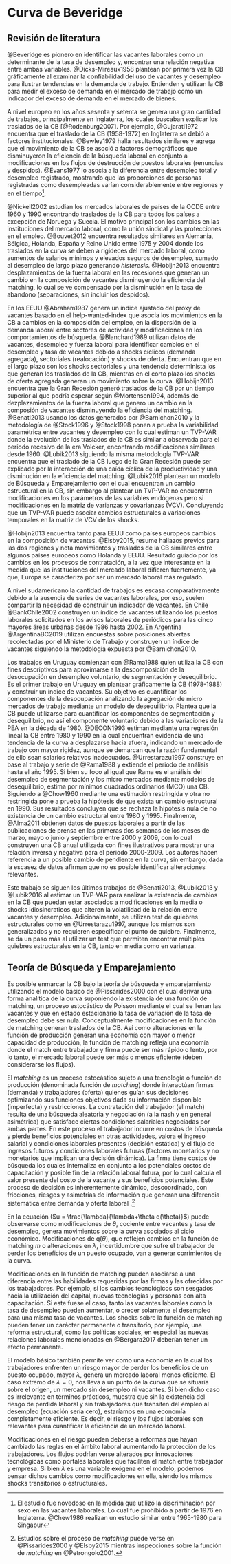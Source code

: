 # Curva de Beveridge {#cap:Fundamentos}

## Revisión de literatura

<!-- Revisión Literatura -->
<!-- @Elsby2015 muestran que la CB se utiliza a nivel macroeconómico como un marco de análisis para el entendimiento de los mercados laborales tanto a nivel agregado como desagregado, para el análisis de la volatilidad y la naturaleza de los shocks que generan las fluctuaciones del mercado laboral, la coexistencia de desempleo y vacantes y como una aproximación al proceso de matching y eficiencia del mercado laboral^[Por si sola la CB solo puede ser una aproximación a la eficiencia del mercado laboral puesto que es necesario ampliar el análisis y tomar en cuenta los flujos de trabajadores, tanto la creación como la destrucción de puestos laborales]. -->
<!-- La CB ha sido utilizada para descomponer el desempleo en diferentes tipos, clarificar el debate respecto al pleno empleo y como un punto de discordancia respecto al vaciamiento de los mercados competitivos.  -->
<!-- Mientras en los años sesenta y setenta fue ampliamente empleada en la década de los ochenta su uso cayó notablemente al punto de ser casi abandonada, entre otras causas, por su falta de microfundamentos [@Rodenburg2007]. Resurge en los noventa gracias al trabajo de @Blanchard1989 quienes remarcan el error que la CB haya ocupado un lugar secundario en la macroeconomía dado que contiene información esencial sobre el funcionamiento del mercado de trabajo y shocks que afecten al mismo. -->
<!-- Actualmente ha logrado volverse el marco de análisis central en la macroeconomía laboral [@Elsby2015] gracias a los trabajos de @Pissarides1985, @Mortensen1994 y @Diamond1982 quienes dieron microfundamentos a la relación entre vacantes y desempleo permitiendo derivar una forma analítica que surge de las decisiones de optimizaciones de los agentes del modelo. Hecho relevante al permitir que la CB sea utilizada para el análisis de la política económica al estar exenta de la crítica de Lucas^[La crítica de Lucas fue un claro ataque a los modelos de ecuaciones simultáneas y por sobre todo a la no inclusión de microfundamentos en el análisis macroeconómico lo cual invalidaba cualquier calculo sobre el efecto de una política económica, falla típica de los modelos keynesianos [@Lucas1976]. Una respuesta posterior surgió por parte de la econometría bajo el trabajo de @exogeneity1983 según el cual pese a que un modelo no tenga microfundamentos si cumple la superexogeneidad el mismo puede ser utilizado para simular política económicas.]. Permitiendo estudiar las reacciones de vacantes y desempleo ante shocks de productividad [@Benati2013], la estabilidad paramétrica en la relación [@Lubik2016] y las causas que generan traslados o movimientos sobre la CB desde una perspectiva dinámica. -->
<!-- Análisis de la OECD: Inglaterra y que otro? -->
@Beveridge es pionero en identificar las vacantes laborales como un determinante de la tasa de desempleo y, encontrar una relación negativa entre ambas variables. @Dicks-Mireaux1958 plantean por primera vez la CB gráficamente al examinar la confiabilidad del uso de vacantes y desempleo para ilustrar tendencias en la demanda de trabajo. Entienden y utilizan la CB para medir el exceso de demanda en el mercado de trabajo como un indicador del exceso de demanda en el mercado de bienes. 

A nivel europeo en los años sesenta y setenta se genera una gran cantidad de trabajos, principalmente en Inglaterra, los cuales buscaban explicar los traslados de la CB [@Rodenburg2007]. Por ejemplo, @Gujarati1972 encuentra que el traslado de la CB (1958-1972) en Inglaterra se debió a factores institucionales. @Bewley1979 halla resultados similares y agrega que el movimiento de la CB se asoció a factores demográficos que disminuyeron la eficiencia de la búsqueda laboral en conjunto a modificaciones en los flujos de destrucción de puestos laborales (renuncias y despidos). @Evans1977 lo asocia a la diferencia entre desempleo total y desempleo registrado, mostrando que las proporciones de personas registradas como desempleadas varían considerablemente entre regiones y en el tiempo^[El estudio fue novedoso en la medida que utilizó la discriminación por sexo en las vacantes laborales. Lo cual fue prohibido a partir de 1976 en Inglaterra. @Chew1986 realizan un estudio similar entre 1965-1980 para Singapur].

@Nickell2002 estudian los mercados laborales de países de la OCDE entre 1960 y 1990 encontrando traslados de la CB para todos los países a excepción de Noruega y Suecia. El motivo principal son los cambios en las instituciones del mercado laboral, como la unión sindical y las protecciones en el empleo. @Bouvet2012 encuentra resultados similares en Alemania, Bélgica, Holanda, España y Reino Unido entre 1975 y 2004 donde los traslados en la curva se deben a rigideces del mercado laboral, como aumentos de salarios mínimos y elevados seguros de desempleo, sumado al desempleo de largo plazo generando _histeresis_. @Hobijn2013 <!-- analizan países europeos --> <!-- y EEUU --> encuentra desplazamientos de la fuerza laboral en las recesiones que generan un cambio en la composición de vacantes disminuyendo la eficiencia del matching, lo cual se ve compensado por la disminución en la tasa de abandono (separaciones, sin incluir los despidos).  <!-- Para EEUU encuentran que la Gran Recesión generó traslados de la CB por un tiempo superior al que podría esperarse según @Mortensen1994.  -->  <!-- @Elsby2015 señala que entre 1970 y 1980 la CB de países europeos ha tenido traslados debido a cambios en la eficiencia de los procesos de contratación.  --> <!-- Dicho resultado se repite para EEUU a partir de la Gran Recesión. -->

<!-- EEUU -->
En los EEUU @Abraham1987 genera un índice ajustado del proxy de vacantes basado en el help-wanted-index que asocia los movimientos en la CB a cambios en la composición del empleo, en la dispersión de la demanda laboral entre sectores de actividad y modificaciones en los comportamientos de búsqueda. @Blanchard1989 utilizan datos de vacantes, desempleo y fuerza laboral para identificar cambios en el desempleo y tasa de vacantes debido a shocks cíclicos (demanda agregada), sectoriales (realocación) y shocks de oferta. Encuentran que en el largo plazo son los shocks sectoriales y una tendencia determinista los que generan los traslados de la CB, mientras en el corto plazo los shocks de oferta agregada generan un movimiento sobre la curva.<!-- como insumo desarrollan una función de matching Cobb-Douglas con retornos constantes para EEUU estimada mediante MCO. --> <!-- @Barnichon2010 construye un índice de vacantes compuesto por el Help-Wanted Index (HWI) en papel, que recolecta las búsquedas laborales en los 51 mayores periódicos y, el HWI en linea del Conference Board que recolecta los avisos publicados en portales laborales web desde 2005^[trabajos previos pueden encontrarse en @Barnichon2009.]. --> @Hobijn2013 encuentra que la Gran Recesión generó traslados de la CB por un tiempo superior al que podría esperar según @Mortensen1994, además de dezplazamientos de la fuerza laboral que genero un cambio en la composión de vacantes disminuyendo la eficiencia del matching. 
<!-- @Elsby2015 encuentra que los traslados de la CB posterior a la gran recesión se deben a cambios en la eficiencia de los procesos de contratación. -->
@Benati2013 usando los datos generados por @Barnichon2010 y la metodología de @Stock1996 y @Stock1998 ponen a prueba la variabilidad paramétrica entre vacantes y desempleo con lo cual estiman un TVP-VAR donde la evolución de los traslados de la CB es similar a observada para el periodo recesivo de la era Volcker, encontrando modificaciones similares desde 1960. @Lubik2013 siguiendo la misma metodología TVP-VAR encuentra que el traslado de la CB luego de la Gran Recesión puede ser explicado por la interacción de una caída cíclica de la productividad y una disminución en la eficiencia del matching. @Lubik2016 plantean un modelo de Búsqueda y Emparejamiento con el cual encuentran un cambio estructural en la CB, sin embargo al plantear un TVP-VAR no encuentran modificaciones en los parámetros de las variables endógenas pero si modificaciones en la matriz de varianzas y covarianzas (VCV). Concluyendo que un TVP-VAR puede asociar cambios estructurales a variaciones temporales en la matriz de VCV de los shocks.

@Hobijn2013 encuentra tanto para EEUU como países europeos cambios en la composición de vacantes. @Elsby2015, resume hallazos previos para las dos regiones y nota movimientos y traslados de la CB similares entre algunos países europeos como Holanda y EEUU. Resultado guiado por los cambios en los procesos de contratación, a la vez que interesante en la medida que las instituciones del mercado laboral difieren fuertemente, ya que, Europa se caracteriza por ser un mercado laboral más regulado.
<!-- @Elsby2015 -->

 <!-- @Diamond2015,  -->
<!-- Resto del mundo -->

<!-- Análisis AL -->
A nivel sudamericano la cantidad de trabajos es escasa comparativamente debido a la ausencia de series de vacantes laborales, por eso, suelen compartir la necesidad de construir un indicador de vacantes. En Chile @BankChile2002 construyen un índice de vacantes utilizando los puestos laborales solicitados en los avisos laborales de periódicos para las cinco mayores áreas urbanas desde 1986 hasta 2002.
En Argentina @ArgentinaBC2019 utilizan encuestas sobre posiciones abiertas recolectadas por el Ministerio de Trabajo y construyen un índice de vacantes siguiendo la metodología expuesta por @Barnichon2010.

<!-- Análisis de Uruguay -->
Los trabajos en Uruguay comienzan con @Rama1988 quien utiliza la CB con fines descriptivos para aproximarse a la descomposición de la desocupación en desempleo voluntario, de segmentación y desequilibrio. Es el primer trabajo en Uruguay en plantear gráficamente la CB (1978-1988) y construir un índice de vacantes. Su objetivo es cuantificar los componentes de la desocupación analizando la agregación de micro mercados de trabajo mediante un modelo de desequilibrio. Plantea que la CB puede utilizarse para cuantificar los componentes de segmentación y desequilibrio, no así el componente voluntario debido a las variaciones de la PEA en la década de 1980. <!-- Pero al dividirlo por la pea, eso no esta tomado en cuenta??? --> @DECON1993 estiman mediante una regresión lineal la CB entre 1980 y 1990 en la cual encuentran evidencia de una tendencia de la curva a desplazarse hacia afuera, indicando un mercado de trabajo con mayor rigidez, aunque se demarcan que la razón fundamental de ello sean salarios relativos inadecuados. @Urrestarazu1997 construye en base al trabajo y serie de @Rama1988 y extiende el periodo de análisis hasta el año 1995. Si bien su foco al igual que Rama es el análisis del desempleo de segmentación y los micro mercados mediante modelos de desequilibrio, estima por mínimos cuadrados ordinarios (MCO) una CB. Siguiendo a @Chow1960 mediante una estimación restringida y otra no restringida pone a prueba la hipótesis de que exista un cambio estructural en 1990. Sus resultados concluyen que se rechaza la hipótesis nula de no existencia de un cambio estructural entre 1980 y 1995. <!-- Sin embargo, advierte siguiendo a Rama que las conclusiones obtenidas solo son válidas en la medida que la evolución del desempleo voluntario sea estable. --> <!-- , característica común en países desarrollados, pero no así en Uruguay.  --> Finalmente, @Alma2011 obtienen datos de puestos laborales a partir de las publicaciones de prensa en las primeras dos semanas de los meses de marzo, mayo o junio y septiembre entre 2000 y 2009, con lo cual construyen una CB anual utilizada con fines ilustrativos para mostrar una relación inversa y negativa para el periodo 2000-2009. Los autores hacen referencia a un posible cambio de pendiente en la curva, sin embargo, dada la escasez de datos afirman que no es posible identificar alteraciones relevantes.

Este trabajo se siguen los últimos trabajos de @Benati2013, @Lubik2013 y @Lubik2016 al estimar un TVP-VAR para analizar la existencia de cambios en la CB que puedan estar asociados a modificaciones en la media o shocks idiosincraticos que alteren la volatilidad de la relación entre vacantes y desempleo. Adicionalmente, se utilizan test de quiebres estructurales como en @Urrestarazu1997, aunque los mismos son generalizados y no requieren especificar el punto de quiebre. Finalmente, se da un paso más al utilizar un test que permiten encontrar múltiples quiebres estructurales en la CB, tanto en media como en varianza.
<!-- Agregar trabajo del BID sobre vacantes -->
<!-- Agregar trabajos de Chile sobre vacantes, ver los citados en Alma Espino del iecon -->

## Teoría de Búsqueda y Emparejamiento

Es posible enmarcar la CB bajo la teoría de búsqueda y emparejamiento utilizando el modelo básico de @Pissarides2000 con el cual derivar una forma analítica de la curva suponiendo la existencia de una función de matching, un proceso estocástico de Poisson mediante el cual se llenan las vacantes y que en estado estacionario la tasa de variación de la tasa de desempleo debe ser nula. Conceptualmente modificaciones en la función de matching generan traslados de la CB. Así como alteraciones en la función de producción generan una economía con mayor o menor capacidad de producción, la función de matching refleja una economía donde el match entre trabajador y firma puede ser más rápido o lento, por lo tanto, el mercado laboral puede ser más o menos eficiente (deben considerarse los flujos). 

El _matching_ es un proceso estocástico sujeto a una tecnología o función de producción (denominada función de _matching_) donde interactúan firmas (demanda) y trabajadores (oferta) quienes guían sus decisiones optimizando sus funciones objetivos dada su información disponible (imperfecta) y restricciones. La contratación del trabajador (el match) resulta de una búsqueda aleatoria y negociación (a la nash y en general asimétrica) que satisface ciertas condiciones salariales negociadas por ambas partes.
En este proceso el trabajador incurre en costos de búsqueda y pierde beneficios potenciales en otras actividades, valora el ingreso salarial y condiciones laborales presentes (decisión estática) y el flujo de ingresos futuros y condiciones laborales futuras (factores monetarios y no monetarios que implican una decisión dinámica). La firma tiene costos de búsqueda los cuales internaliza en conjunto a los potenciales costos de capacitación y posible fin de la relación laboral futura, por lo cual calcula el valor presente del costo de la vacante y sus beneficios potenciales. Este proceso de decisión es inherentemente dinámico, descoordinado, con fricciones, riesgos y asimetrías de información que generan una diferencia sistemática entre demanda y oferta laboral <!-- más allá del desempleo voluntario. -->.^[Estudios sobre el proceso de _matching_ puede verse en @Pissarides2000 y @Elsby2015 mientras inspecciones sobre la función de _matching_ en @Petrongolo2001.]

En la ecuación \eqref{eq7} ($u = \frac{\lambda}{\lambda+\theta q(\theta)}$) puede observarse como modificaciones de $\theta$, cociente entre vacantes y tasa de desempleo, genera movimientos sobre la curva asociados al ciclo económico. Modificaciones de q($\theta$), que reflejen cambios en la función de matching $m$ o alteraciones en $\lambda$, incertidumbre que sufre el trabajador de perder los beneficios de un puesto ocupado, van a generar corrimientos de la curva.

Modificaciones en la función de matching pueden asociarse a una diferencia entre las habilidades requeridas por las firmas y las ofrecidas por los trabajadores. Por ejemplo, si los cambios tecnológicos son sesgados hacia la utilización del capital, nuevas tecnologías y personas con alta capacitación. Si este fuese el caso, tanto las vacantes laborales como la tasa de desempleo pueden aumentar, o crecer solamente el desempleo para una misma tasa de vacantes. Los shocks sobre la función de matching pueden tener un carácter permanente o transitorio, por ejemplo, una reforma estructural, como las políticas sociales, en especial las nuevas relaciones laborales mencionadas en @Bergara2017 deberían tener un efecto permanente.

El modelo básico también permite ver como una economía en la cual los trabajadores enfrenten un riesgo mayor de perder los beneficios de un puesto ocupado, mayor $\lambda$, genera un mercado laboral menos eficiente. El caso extremo de $\lambda=0$, nos lleva a un punto de la curva que se situaría sobre el origen, un mercado sin desempleo ni vacantes. Si bien dicho caso es irrelevante en términos prácticos, muestra que sin la existencia del riesgo de perdida laboral y sin trabajadores que transiten del empleo al desempleo (ecuación \eqref{eq4} sería cero), estaríamos en una economía completamente eficiente. Es decir, el riesgo y los flujos laborales son relevantes para cuantificar la eficiencia de un mercado laboral.

<!-- Este párrafo me parece que esta mal, revisarlo y si no logro arreglarlo lo borro -->
Modificaciones en el riesgo pueden deberse a reformas que hayan cambiado las reglas en el ámbito laboral aumentando la protección de los trabajadores. Los flujos podrían verse alterados por innovaciones tecnológicas como portales laborales que faciliten el match entre trabajador y empresa. Si bien $\lambda$ es una variable exógena en el modelo, podemos pensar dichos cambios como modificaciones en ella, siendo los mismos shocks transitorios o estructurales.

<!-- El _matching_ es un proceso estocástico sujeto a una tecnología o función de producción (denominada función de _matching_) donde interactúan firmas (demanda) y trabajadores (oferta) quienes guían sus decisiones optimizando sus funciones objetivos dada su información disponible (imperfecta) y restricciones. La contratación del trabajador (el match) resulta de una búsqueda aleatoria y negociación (a la nash y en general asimétrica) que satisface ciertas condiciones salariales negociadas por ambas partes. -->
<!-- En este proceso el trabajador incurre en costos de búsqueda y pierde beneficios potenciales en otras actividades, valora el ingreso salarial y condiciones laborales presentes (decisión estática) y el flujo de ingresos futuros y condiciones laborales futuras (factores monetarios y no monetarios que implican una decisión dinámica). La firma tiene costos de búsqueda los cuales internaliza en conjunto a los potenciales costos de capacitación y posible fin de la relación laboral futura, por lo cual calcula el valor presente del costo de la vacante y sus beneficios potenciales. Este proceso de decisión es inherentemente dinámico, descoordinado, con fricciones, riesgos y asimetrías de información que generan una diferencia sistemática entre demanda y oferta laboral <!-- más allá del desempleo voluntario. -->
<!-- Estudios sobre el proceso de _matching_ puede verse en @Pissarides2000 y @Elsby2015 mientras inspecciones sobre la función de _matching_ en @Petrongolo2001. -->

